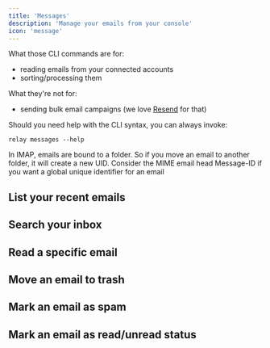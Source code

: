 ```yaml
---
title: 'Messages'
description: 'Manage your emails from your console'
icon: 'message'
---
```


What those CLI commands are for:
- reading emails from your connected accounts
- sorting/processing them

What they're not for:
- sending bulk email campaigns (we love [Resend](https://resend.com) for that)

Should you need help with the CLI syntax, you can always invoke:
```shell
relay messages --help
```

<Info>In IMAP, emails are bound to a folder. So if you move an email to another folder, it will create a new UID.
Consider the MIME email head Message-ID if you want a global unique identifier for an email</Info>

## List your recent emails

## Search your inbox

## Read a specific email

## Move an email to trash

## Mark an email as spam

## Mark an email as read/unread status

